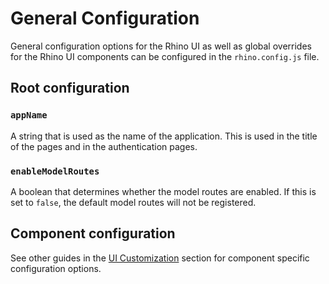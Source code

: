# General Configuration

General configuration options for the Rhino UI as well as global overrides for the Rhino UI components can be configured in the `rhino.config.js` file.

## Root configuration

### `appName`

A string that is used as the name of the application. This is used in the title of the pages and in the authentication pages.

### `enableModelRoutes`

A boolean that determines whether the model routes are enabled. If this is set to `false`, the default model routes will not be registered.

## Component configuration

See other guides in the [UI Customization](../ui_customization) section for component specific configuration options.
